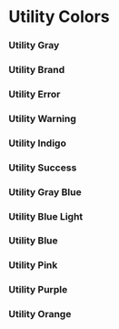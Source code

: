 
 
<Meta title="Colors/Dark/Utility" />
 
# Utility Colors

### Utility Gray
<ColorsGrid colors={theme.colors.dark.utility.gray} prefix='--colors-utility-gray' />

### Utility Brand
<ColorsGrid colors={theme.colors.dark.utility.brand} prefix='--colors-utility-brand' />

### Utility Error
<ColorsGrid colors={theme.colors.dark.utility.error} prefix='--colors-utility-error' />

### Utility Warning
<ColorsGrid colors={theme.colors.dark.utility.warning} prefix='--colors-utility-warning' />

### Utility Indigo
<ColorsGrid colors={theme.colors.dark.utility.indigo} prefix='--colors-utility-indigo' />

### Utility Success
<ColorsGrid colors={theme.colors.dark.utility.success} prefix='--colors-utility-success' />

### Utility Gray Blue
<ColorsGrid colors={theme.colors.dark.utility.grayBlue} prefix='--colors-utility-gray-blue' />

### Utility Blue Light
<ColorsGrid colors={theme.colors.dark.utility.blueLight} prefix='--colors-utility-blue-light' />

### Utility Blue
<ColorsGrid colors={theme.colors.dark.utility.blue} prefix='--colors-utility-blue' />

### Utility Pink
<ColorsGrid colors={theme.colors.dark.utility.pink} prefix='--colors-utility-pink' />

### Utility Purple
<ColorsGrid colors={theme.colors.dark.utility.purple} prefix='--colors-utility-purple' />

### Utility Orange
<ColorsGrid colors={theme.colors.dark.utility.orange} prefix='--colors-utility-orange' />

